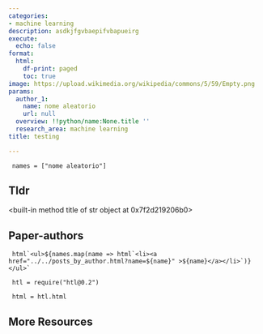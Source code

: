 ```yaml
---
categories:
- machine learning
description: asdkjfgvbaepifvbapueirg
execute:
  echo: false
format:
  html:
    df-print: paged
    toc: true
image: https://upload.wikimedia.org/wikipedia/commons/5/59/Empty.png
params:
  author_1:
    name: nome aleatorio
    url: null
  overview: !!python/name:None.title ''
  research_area: machine learning
title: testing

---
```

```ojs

 names = ["nome aleatorio"] 

``` 

## Tldr 
<built-in method title of str object at 0x7f2d219206b0>

## Paper-authors

```ojs

 html`<ul>${names.map(name => html`<li><a href="../../posts_by_author.html?name=${name}" >${name}</a></li>`)}</ul>` 

``` 

```ojs

 htl = require("htl@0.2") 

``` 

```ojs

 html = htl.html 

``` 

## More Resources
